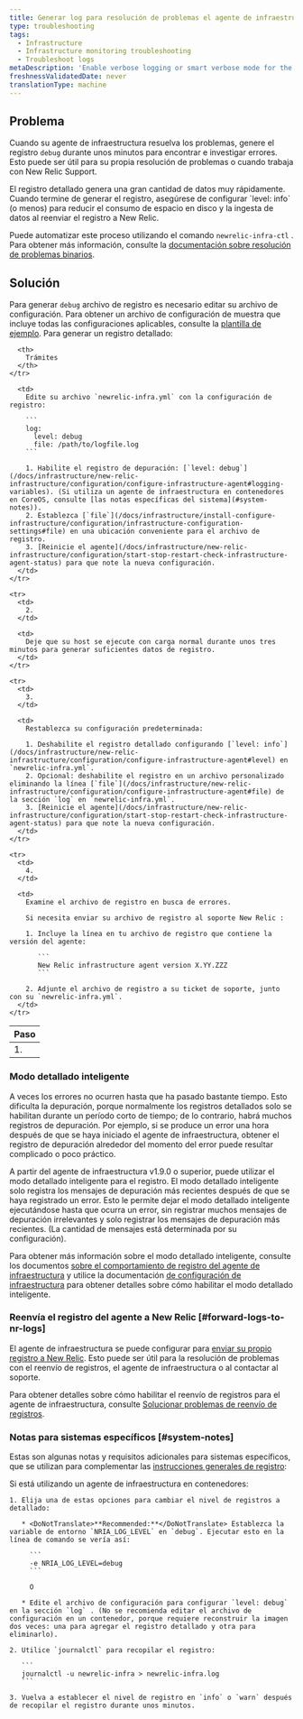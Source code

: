 ```yaml
---
title: Generar log para resolución de problemas el agente de infraestructura
type: troubleshooting
tags:
  - Infrastructure
  - Infrastructure monitoring troubleshooting
  - Troubleshoot logs
metaDescription: 'Enable verbose logging or smart verbose mode for the New Relic infrastructure agent, then collect about 3 to 5 minutes worth of data to help troubleshoot.'
freshnessValidatedDate: never
translationType: machine
---
```


## Problema

Cuando su agente de infraestructura resuelva los problemas, genere el registro `debug` durante unos minutos para encontrar e investigar errores. Esto puede ser útil para su propia resolución de problemas o cuando trabaja con New Relic Support.

<Callout variant="important">
  El registro detallado genera una gran cantidad de datos muy rápidamente. Cuando termine de generar el registro, asegúrese de configurar `level: info` (o menos) para reducir el consumo de espacio en disco y la ingesta de datos al reenviar el registro a New Relic.
</Callout>

Puede automatizar este proceso utilizando el comando `newrelic-infra-ctl` . Para obtener más información, consulte la [documentación sobre resolución de problemas binarios](/docs/infrastructure/install-configure-manage-infrastructure/manage-your-agent/troubleshoot-running-agent).

## Solución

Para generar `debug` archivo de registro es necesario editar su archivo de configuración. Para obtener un archivo de configuración de muestra que incluye todas las configuraciones aplicables, consulte la [plantilla de ejemplo](/docs/infrastructure/new-relic-infrastructure/configuration/infrastructure-config-file-template-newrelic-infrayml). Para generar un registro detallado:

<table>
  <thead>
    <tr>
      <th>
        Paso
      </th>

      <th>
        Trámites
      </th>
    </tr>
  </thead>

  <tbody>
    <tr>
      <td>
        1.
      </td>

      <td>
        Edite su archivo `newrelic-infra.yml` con la configuración de registro:

        ```
        log:
          level: debug
          file: /path/to/logfile.log
        ```

        1. Habilite el registro de depuración: [`level: debug`](/docs/infrastructure/new-relic-infrastructure/configuration/configure-infrastructure-agent#logging-variables). (Si utiliza un agente de infraestructura en contenedores en CoreOS, consulte [las notas específicas del sistema](#system-notes)).
        2. Establezca [`file`](/docs/infrastructure/install-configure-infrastructure/configuration/infrastructure-configuration-settings#file) en una ubicación conveniente para el archivo de registro.
        3. [Reinicie el agente](/docs/infrastructure/new-relic-infrastructure/configuration/start-stop-restart-check-infrastructure-agent-status) para que note la nueva configuración.
      </td>
    </tr>

    <tr>
      <td>
        2.
      </td>

      <td>
        Deje que su host se ejecute con carga normal durante unos tres minutos para generar suficientes datos de registro.
      </td>
    </tr>

    <tr>
      <td>
        3.
      </td>

      <td>
        Restablezca su configuración predeterminada:

        1. Deshabilite el registro detallado configurando [`level: info`](/docs/infrastructure/new-relic-infrastructure/configuration/configure-infrastructure-agent#level) en `newrelic-infra.yml`.
        2. Opcional: deshabilite el registro en un archivo personalizado eliminando la línea [`file`](/docs/infrastructure/new-relic-infrastructure/configuration/configure-infrastructure-agent#file) de la sección `log` en `newrelic-infra.yml`.
        3. [Reinicie el agente](/docs/infrastructure/new-relic-infrastructure/configuration/start-stop-restart-check-infrastructure-agent-status) para que note la nueva configuración.
      </td>
    </tr>

    <tr>
      <td>
        4.
      </td>

      <td>
        Examine el archivo de registro en busca de errores.

        Si necesita enviar su archivo de registro al soporte New Relic :

        1. Incluye la línea en tu archivo de registro que contiene la versión del agente:

           ```
           New Relic infrastructure agent version X.YY.ZZZ
           ```

        2. Adjunte el archivo de registro a su ticket de soporte, junto con su `newrelic-infra.yml`.
      </td>
    </tr>
  </tbody>
</table>

### Modo detallado inteligente

A veces los errores no ocurren hasta que ha pasado bastante tiempo. Esto dificulta la depuración, porque normalmente los registros detallados solo se habilitan durante un período corto de tiempo; de lo contrario, habrá muchos registros de depuración. Por ejemplo, si se produce un error una hora después de que se haya iniciado el agente de infraestructura, obtener el registro de depuración alrededor del momento del error puede resultar complicado o poco práctico.

A partir del agente de infraestructura v1.9.0 o superior, puede utilizar el modo detallado inteligente para el registro. El modo detallado inteligente solo registra los mensajes de depuración más recientes después de que se haya registrado un error. Esto le permite dejar el modo detallado inteligente ejecutándose hasta que ocurra un error, sin registrar muchos mensajes de depuración irrelevantes y solo registrar los mensajes de depuración más recientes. (La cantidad de mensajes está determinada por su configuración).

Para obtener más información sobre el modo detallado inteligente, consulte los documentos [sobre el comportamiento de registro del agente de infraestructura](/docs/infrastructure/infrastructure-troubleshooting/troubleshoot-logs/infrastructure-agent-logging-behavior#smart-verbose-mode) y utilice la documentación [de configuración de infraestructura](/docs/infrastructure/install-configure-manage-infrastructure/configuration/infrastructure-configuration-settings#verbose) para obtener detalles sobre cómo habilitar el modo detallado inteligente.

### Reenvía el registro del agente a New Relic [#forward-logs-to-nr-logs]

El agente de infraestructura se puede configurar para [enviar su propio registro a New Relic](/docs/logs/new-relic-logs/get-started/introduction-new-relic-logs). Esto puede ser útil para la resolución de problemas con el reenvío de registros, el agente de infraestructura o al contactar al soporte.

Para obtener detalles sobre cómo habilitar el reenvío de registros para el agente de infraestructura, consulte [Solucionar problemas de reenvío de registros](/docs/logs/enable-new-relic-logs/1-enable-logs/forward-your-logs-using-new-relic-infrastructure#troubleshoot).

### Notas para sistemas específicos [#system-notes]

Estas son algunas notas y requisitos adicionales para sistemas específicos, que se utilizan para complementar las [instrucciones generales de registro](#verbose):

<CollapserGroup>
  <Collapser
    id="coreos"
    title="Agente en contenedores"
  >
    Si está utilizando un agente de infraestructura en contenedores:

    1. Elija una de estas opciones para cambiar el nivel de registros a detallado:

       * <DoNotTranslate>**Recommended:**</DoNotTranslate> Establezca la variable de entorno `NRIA_LOG_LEVEL` en `debug`. Ejecutar esto en la línea de comando se vería así:

         ```
         -e NRIA_LOG_LEVEL=debug
         ```

         O

       * Edite el archivo de configuración para configurar `level: debug` en la sección `log` . (No se recomienda editar el archivo de configuración en un contenedor, porque requiere reconstruir la imagen dos veces: una para agregar el registro detallado y otra para eliminarlo).

    2. Utilice `journalctl` para recopilar el registro:

       ```
       journalctl -u newrelic-infra > newrelic-infra.log
       ```

    3. Vuelva a establecer el nivel de registro en `info` o `warn` después de recopilar el registro durante unos minutos.
  </Collapser>
</CollapserGroup>